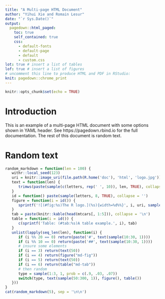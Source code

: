 ```yaml
---
title: "A Multi-page HTML Document"
author: "Yihui Xie and Romain Lesur"
date: "`r Sys.Date()`"
output:
  pagedown::html_paged:
    toc: true
    self_contained: true
    css: 
      - default-fonts
      - default-page
      - default
      - custom.css
lot: true # insert a list of tables
lof: true # insert a list of figures
# uncomment this line to produce HTML and PDF in RStudio:
knit: pagedown::chrome_print
---
```


```r
knitr::opts_chunk$set(echo = TRUE)
```

# Introduction

This is an example of a multi-page HTML document with some options shown in YAML header. See https://pagedown.rbind.io for the full documentation. The rest of this document is random text.

# Random text

```r
random_markdown = function(len = 100) {
   withr::local_seed(123)
   uri = knitr::image_uri(file.path(R.home('doc'), 'html', 'logo.jpg'))
   text = function(len) {
      trimws(paste(sample(c(letters, rep(' ', 10)), len, TRUE), collapse = ''))
   }
   id = function() paste(sample(letters, 8, TRUE), collapse = '')
   figure = function(i = id()) {
      sprintf('![(#fig:%s)The R logo.](%s){width=%d%%}', i, uri, sample(20:60, 1))
   }
   tab = paste(knitr::kable(head(mtcars[, 1:5])), collapse = '\n')
   table = function(i = id()) {
      c(sprintf('Table: (#tab:%s)A table example.', i), tab)
   }
   unlist(lapply(seq_len(len), function(i) {
      if (i %% 20 == 0) return(paste('#', text(sample(10:30, 1))))
      if (i %% 10 == 0) return(paste('##', text(sample(10:30, 1))))
      # insure some elements
      if (i == 3) return(text(50))
      if (i == 4) return(figure("md-fig"))
      if (i == 5) return(text(50))
      if (i == 6) return(table("md-tab"))
      # then random
      type = sample(1:3, 1, prob = c(.9, .03, .07))
      switch(type, text(sample(50:300, 1)), figure(), table())
   }))
}
cat(random_markdown(5), sep = '\n\n')
```
